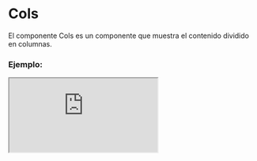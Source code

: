 
# Cols

El componente Cols es un componente que muestra el contenido dividido en columnas.

### Ejemplo:

<Iframe src="https://fenextjs-component-storybook.vercel.app/iframe.html?args=&id=cols-cols--index&viewMode=story" />

### Importación

Para importar el componente Cols, se puede hacer desde fenextjs o fenextjs-component

```tsx copy
import { Cols, ColsProps } from "fenextjs/cjs/component/Cols";
```

o

```tsx copy
import { Cols, ColsProps } from "fenextjs-component/cjs/Cols";
```

### Parámetros:

| Propiedad   |       Tipo       | Requerido | Default | Descripción                                                     |
| ----------- | :--------------: | :-------: | :-----: | :-------------------------------------------------------------- |
| nCols       | number \| string |    no     |         | El número de columnas para el componente.                       |
| breakInside |     boolean      |    no     |         | Indica si se permite el salto de columna dentro del componente. |
| children    |    ReactNode     |    no     |         | Contenido del componente.                                       |

### Storybook

Para ver el storybook del componente lo puede hacer con este [link](https://fenextjs-component-storybook.vercel.app/?path=/story/cols-cols--index)

### Usos

- Uso básico del componente Cols

```tsx copy
<Cols nCols={3} breakInside={true}>
  {/* Contenido de las columnas */}
</Cols>
```
